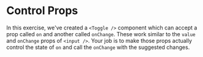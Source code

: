 # Control Props

In this exercise, we've created a `<Toggle />` component which can accept a prop
called `on` and another called `onChange`. These work similar to the `value` and
`onChange` props of `<input />`. Your job is to make those props actually
control the state of `on` and call the `onChange` with the suggested changes.
